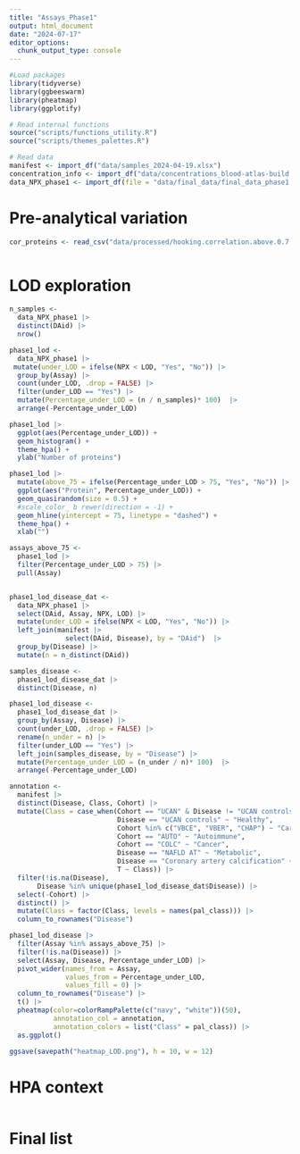```yaml
---
title: "Assays_Phase1"
output: html_document
date: "2024-07-17"
editor_options: 
  chunk_output_type: console
---
```


```r
#Load packages
library(tidyverse)
library(ggbeeswarm)
library(pheatmap)
library(ggplotify)

# Read internal functions
source("scripts/functions_utility.R")
source("scripts/themes_palettes.R")

# Read data
manifest <- import_df("data/samples_2024-04-19.xlsx")
concentration_info <- import_df("data/concentrations_blood-atlas-build.xlsx")
data_NPX_phase1 <- import_df(file = "data/final_data/final_data_phase1.csv") 
```

# Pre-analytical variation

```r

cor_proteins <- read_csv("data/processed/hooking.correlation.above.0.7.csv")



```

# LOD exploration

```r
n_samples <- 
  data_NPX_phase1 |>  
  distinct(DAid) |> 
  nrow()

phase1_lod <- 
  data_NPX_phase1 |> 
 mutate(under_LOD = ifelse(NPX < LOD, "Yes", "No")) |> 
  group_by(Assay) |> 
  count(under_LOD, .drop = FALSE) |> 
  filter(under_LOD == "Yes") |> 
  mutate(Percentage_under_LOD = (n / n_samples)* 100)  |> 
  arrange(-Percentage_under_LOD)

phase1_lod |> 
  ggplot(aes(Percentage_under_LOD)) +
  geom_histogram() +
  theme_hpa() +
  ylab("Number of proteins")

phase1_lod |> 
  mutate(above_75 = ifelse(Percentage_under_LOD > 75, "Yes", "No")) |>
  ggplot(aes("Protein", Percentage_under_LOD)) +
  geom_quasirandom(size = 0.5) +
  #scale_color_ b rewer(direction = -1) +
  geom_hline(yintercept = 75, linetype = "dashed") +
  theme_hpa() +
  xlab("")

assays_above_75 <- 
  phase1_lod |> 
  filter(Percentage_under_LOD > 75) |>
  pull(Assay)


phase1_lod_disease_dat <- 
  data_NPX_phase1 |> 
  select(DAid, Assay, NPX, LOD) |> 
  mutate(under_LOD = ifelse(NPX < LOD, "Yes", "No")) |> 
  left_join(manifest |> 
              select(DAid, Disease), by = "DAid")  |> 
  group_by(Disease) |> 
  mutate(n = n_distinct(DAid)) 

samples_disease <- 
  phase1_lod_disease_dat |> 
  distinct(Disease, n)

phase1_lod_disease <- 
  phase1_lod_disease_dat |>
  group_by(Assay, Disease) |> 
  count(under_LOD, .drop = FALSE) |> 
  rename(n_under = n) |> 
  filter(under_LOD == "Yes") |>
  left_join(samples_disease, by = "Disease") |> 
  mutate(Percentage_under_LOD = (n_under / n)* 100)  |> 
  arrange(-Percentage_under_LOD)

annotation <- 
  manifest |> 
  distinct(Disease, Class, Cohort) |> 
  mutate(Class = case_when(Cohort == "UCAN" & Disease != "UCAN controls" ~ "Cancer",
                           Disease == "UCAN controls" ~ "Healthy",
                           Cohort %in% c("VBCE", "VBER", "CHAP") ~ "Cardiovascular",
                           Cohort == "AUTO" ~ "Autoimmune",
                           Cohort == "COLC" ~ "Cancer",
                           Disease == "NAFLD AT" ~ "Metabolic",
                           Disease == "Coronary artery calcification" ~ "Cardiovascular",
                           T ~ Class)) |> 
  filter(!is.na(Disease),
       Disease %in% unique(phase1_lod_disease_dat$Disease)) |> 
  select(-Cohort) |> 
  distinct() |> 
  mutate(Class = factor(Class, levels = names(pal_class))) |> 
  column_to_rownames("Disease")

phase1_lod_disease |> 
  filter(Assay %in% assays_above_75) |> 
  filter(!is.na(Disease)) |> 
  select(Assay, Disease, Percentage_under_LOD) |>
  pivot_wider(names_from = Assay, 
              values_from = Percentage_under_LOD,
              values_fill = 0) |> 
  column_to_rownames("Disease") |> 
  t() |> 
  pheatmap(color=colorRampPalette(c("navy", "white"))(50),
           annotation_col = annotation,
           annotation_colors = list("Class" = pal_class)) |> 
  as.ggplot()

ggsave(savepath("heatmap_LOD.png"), h = 10, w = 12)


```

# HPA context

```r

```

# Final list

```r

```

